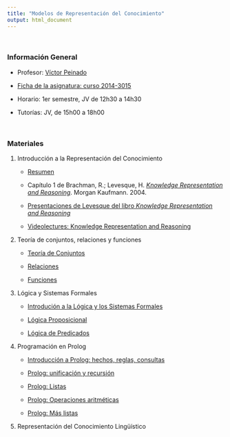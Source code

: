 ```yaml
---
title: "Modelos de Representación del Conocimiento"
output: html_document
---
```


<br/>


### Información General

- Profesor: [Víctor Peinado](mailto:v.peinado@filol.ucm.es)

- [Ficha de la asignatura: curso 2014-3015](ficha-RepresentacionConocimiento.pdf)

- Horario: 1er semestre, JV de 12h30 a 14h30

- Tutorías: JV, de 15h00 a 18h00

<br/>


### Materiales

1. Introducción a la Representación del Conocimiento

    - [Resumen](IntroRC.pdf)

    - Capítulo 1 de Brachman, R.; Levesque, H. [*Knowledge Representation and Reasoning*](http://rair.cogsci.rpi.edu/pai/library/brachmanbook7-17-03.pdf). Morgan Kaufmann. 2004.

    - [Presentaciones de Levesque del libro *Knowledge Representation and Reasoning*](http://www.cs.toronto.edu/~hector/PublicKRSlides.pdf)

    - [Videolectures: Knowledge Representation and Reasoning](http://videolectures.net/ssll09_pagnucco_krr/)


2. Teoría de conjuntos, relaciones y funciones

    - [Teoría de Conjuntos](Conjuntos.pdf)
    
    - [Relaciones](Relaciones.pdf)

    - [Funciones](Funciones.pdf)


3. Lógica y Sistemas Formales

    - [Introdución a la Lógica y los Sistemas Formales](IntroLogica.pdf)

    - [Lógica Proposicional](LogicaProposicional.pdf)

    - [Lógica de Predicados](LogicaPredicados.pdf)


4. Programación en Prolog

    - [Introducción a Prolog: hechos, reglas, consultas](Prolog-Hechos-Reglas-Consultas.pdf) 

    - [Prolog: unificación y recursión](Prolog-Unificacion-Recursion.pdf) 

    - [Prolog: Listas](Prolog-Listas.pdf) 

    - [Prolog: Operaciones aritméticas](Prolog-Aritmetica.pdf) 

    - [Prolog: Más listas](Prolog-Listas2.pdf) 
    
    
5. Representación del Conocimiento Lingüístico


